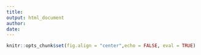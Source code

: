 ```yaml
---
title: 
output: html_document
author:
date:
---
```



```r
knitr::opts_chunk$set(fig.align = "center",echo = FALSE, eval = TRUE)
```

